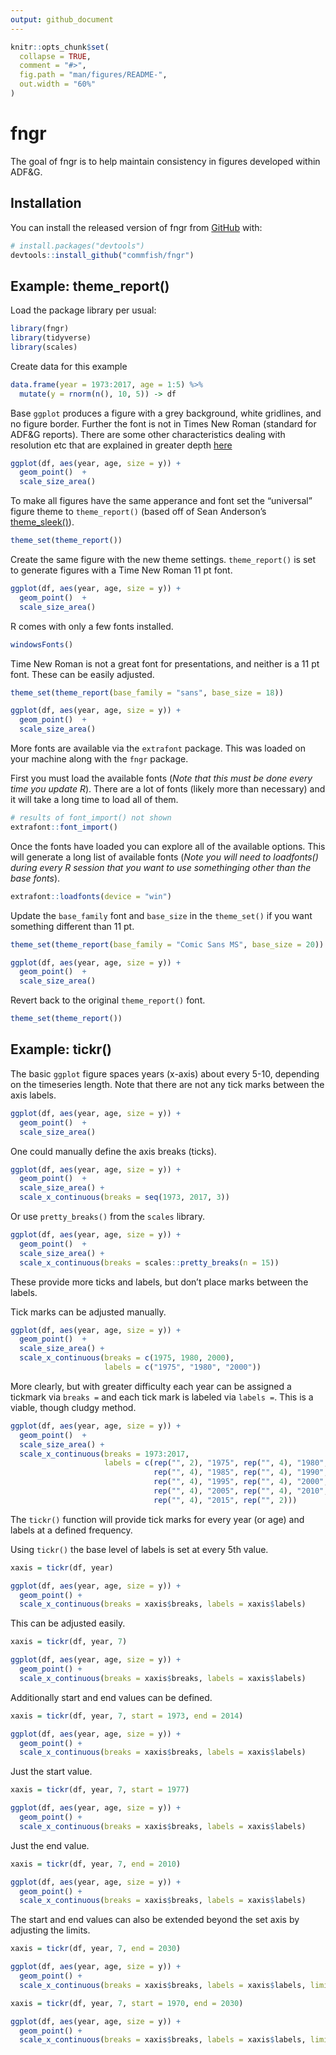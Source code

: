 ```yaml
---
output: github_document
---
```


<!-- README.md is generated from README.Rmd. Please edit that file -->

```r
knitr::opts_chunk$set(
  collapse = TRUE,
  comment = "#>",
  fig.path = "man/figures/README-",
  out.width = "60%"
)
```

# fngr

<!-- badges: start -->
<!-- badges: end -->

The goal of fngr is to help maintain consistency in figures developed within ADF&G.

## Installation

You can install the released version of fngr from [GitHub](https://github.com/commfish) with:

``` r
# install.packages("devtools")
devtools::install_github("commfish/fngr")
```

## Example: theme_report() 

Load the package library per usual:

```r
library(fngr)
library(tidyverse)
library(scales)
```

Create data for this example

```r
data.frame(year = 1973:2017, age = 1:5) %>%
  mutate(y = rnorm(n(), 10, 5)) -> df
```

Base `ggplot` produces a figure with a grey background, white gridlines, and no figure border. Further the font is not in Times New Roman (standard for ADF&G reports). There are some other characteristics dealing with resolution etc that are explained in greater depth [here](http://ben-williams.github.io/updated_ggplot_figures.html) 

```r
ggplot(df, aes(year, age, size = y)) + 
  geom_point()  + 
  scale_size_area()
```

To make all figures have the same apperance and font set the "universal" figure theme to `theme_report()` (based off of Sean Anderson's [theme_sleek()](https://github.com/seananderson/ggsidekick)).

```r
theme_set(theme_report())
```

Create the same figure with the new theme settings. `theme_report()` is set to generate figures with a Time New Roman 11 pt font. 

```r
ggplot(df, aes(year, age, size = y)) + 
  geom_point()  + 
  scale_size_area()
```

R comes with only a few fonts installed.

```r
windowsFonts()
```

Time New Roman is not a great font for presentations, and neither is a 11 pt font. 
These can be easily adjusted. 

```r
theme_set(theme_report(base_family = "sans", base_size = 18))

ggplot(df, aes(year, age, size = y)) + 
  geom_point()  + 
  scale_size_area()
```

More fonts are available via the `extrafont` package. 
This was loaded on your machine along with the `fngr` package.

First you must load the available fonts (*Note that this must be done every time you update R*). 
There are a lot of fonts (likely more than necessary) and it will take a long time to load all of them. 


```r
# results of font_import() not shown
extrafont::font_import()
```

Once the fonts have loaded you can explore all of the available options. 
This will generate a long list of available fonts (*Note you will need to loadfonts() during every R session that you want to use somethinging other than the base fonts*). 

```r
extrafont::loadfonts(device = "win")
```

Update the `base_family` font and `base_size` in the `theme_set()` if you want something different than 11 pt.
```r
theme_set(theme_report(base_family = "Comic Sans MS", base_size = 20))

ggplot(df, aes(year, age, size = y)) + 
  geom_point()  + 
  scale_size_area()
```

Revert back to the original `theme_report()` font.

```r
theme_set(theme_report())
```

## Example: tickr()

The basic `ggplot` figure spaces years (x-axis) about every 5-10, depending on the timeseries length. 
Note that there are not any tick marks between the axis labels. 

```r
ggplot(df, aes(year, age, size = y)) + 
  geom_point()  + 
  scale_size_area()
```

One could manually define the axis breaks (ticks).

```r
ggplot(df, aes(year, age, size = y)) + 
  geom_point()  + 
  scale_size_area() + 
  scale_x_continuous(breaks = seq(1973, 2017, 3))
```

Or use `pretty_breaks()` from the `scales` library. 

```r
ggplot(df, aes(year, age, size = y)) + 
  geom_point()  + 
  scale_size_area() +
  scale_x_continuous(breaks = scales::pretty_breaks(n = 15))
```

These provide more ticks and labels, but don't place marks between the labels.

Tick marks can be adjusted manually. 

```r
ggplot(df, aes(year, age, size = y)) + 
  geom_point()  + 
  scale_size_area() +
  scale_x_continuous(breaks = c(1975, 1980, 2000),
                     labels = c("1975", "1980", "2000"))
```

More clearly, but with greater difficulty each year can be assigned a tickmark via `breaks =` and each tick mark is labeled via `labels =`. 
This is a viable, though cludgy method. 

```r
ggplot(df, aes(year, age, size = y)) + 
  geom_point()  + 
  scale_size_area() +
  scale_x_continuous(breaks = 1973:2017,
                     labels = c(rep("", 2), "1975", rep("", 4), "1980", 
                                rep("", 4), "1985", rep("", 4), "1990", 
                                rep("", 4), "1995", rep("", 4), "2000", 
                                rep("", 4), "2005", rep("", 4), "2010", 
                                rep("", 4), "2015", rep("", 2)))
```

The `tickr()` function will provide tick marks for every year (or age) and labels at a defined frequency.

Using `tickr()` the base level of labels is set at every 5th value. 

```r
xaxis = tickr(df, year)

ggplot(df, aes(year, age, size = y)) + 
  geom_point() +
  scale_x_continuous(breaks = xaxis$breaks, labels = xaxis$labels) 
```

This can be adjusted easily.

```r
xaxis = tickr(df, year, 7)

ggplot(df, aes(year, age, size = y)) + 
  geom_point() +
  scale_x_continuous(breaks = xaxis$breaks, labels = xaxis$labels) 
```

Additionally start and end values can be defined.

```r
xaxis = tickr(df, year, 7, start = 1973, end = 2014)

ggplot(df, aes(year, age, size = y)) + 
  geom_point() +
  scale_x_continuous(breaks = xaxis$breaks, labels = xaxis$labels) 
```

Just the start value.

```r
xaxis = tickr(df, year, 7, start = 1977)

ggplot(df, aes(year, age, size = y)) + 
  geom_point() +
  scale_x_continuous(breaks = xaxis$breaks, labels = xaxis$labels) 
```

Just the end value.

```r
xaxis = tickr(df, year, 7, end = 2010)

ggplot(df, aes(year, age, size = y)) + 
  geom_point() +
  scale_x_continuous(breaks = xaxis$breaks, labels = xaxis$labels) 
```


The start and end values can also be extended beyond the set axis by adjusting the limits.

```r
xaxis = tickr(df, year, 7, end = 2030)

ggplot(df, aes(year, age, size = y)) + 
  geom_point() +
  scale_x_continuous(breaks = xaxis$breaks, labels = xaxis$labels, limits = c(1970, 2030)) 
```

```r
xaxis = tickr(df, year, 7, start = 1970, end = 2030)

ggplot(df, aes(year, age, size = y)) + 
  geom_point() +
  scale_x_continuous(breaks = xaxis$breaks, labels = xaxis$labels, limits = c(1970, 2030)) 
```


